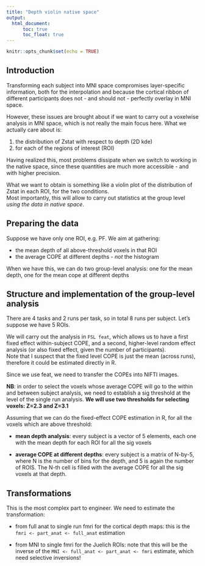 ```yaml
---
title: "Depth violin native space"
output: 
  html_document:
      toc: true
      toc_float: true
---
```


```r
knitr::opts_chunk$set(echo = TRUE)
```

## Introduction
Transforming each subject into MNI space compromises layer-specific information, both for the interpolation and because the cortical ribbon of different participants does not - and should not - perfectly overlay in MNI space.

However, these issues are brought about if we want to carry out a voxelwise analysis in MNI space, which is not really the main focus here. What we actually care about is:

1. the distribution of Zstat with respect to depth (2D kde)
2. for each of the regions of interest (ROI)

Having realized this, most problems dissipate when we switch to working in the native space, since these quantities are much more accessible - and with higher precision.

What we want to obtain is something like a violin plot of the distribution of Zstat in each ROI, for the two conditions.\
Most importantly, this will allow to carry out statistics at the group level _using the data in native space_.


## Preparing the data
Suppose we have only one ROI, e.g. PF. We aim at gathering:

- the mean depth of all above-threshold voxels in that ROI
- the average COPE at different depths - _not_ the histogram

When we have this, we can do two group-level analysis: one for the mean depth, one for the mean cope at different depths


## Structure and implementation of the group-level analysis
There are 4 tasks and 2 runs per task, so in total 8 runs per subject.
Let's suppose we have 5 ROIs.

We will carry out the analysis in `FSL feat`, which allows us to have a first fixed effect within-subject COPE, and a second, higher-level random effect analysis (or also fixed effect, given the number of participants).\
Note that I suspect that the fixed level COPE is just the mean (across runs), therefore it could be estimated directly in R.

Since we use feat, we need to transfer the COPEs into NIFTI images.

**NB**: in order to select the voxels whose average COPE will go to the within and between subject analysis, we need to establish a sig threshold at the level of the single run analysis. **We will use two thresholds for selecting voxels: Z=2.3 and Z=3.1**

Assuming that we can do the fixed-effect COPE estimation in R, for all the voxels which are above threshold:

- **mean depth analysis**: every subject is a vector of 5 elements, each one with the mean depth for each ROI for all the sig voxels

- **average COPE at different depths**: every subject is a matrix of N-by-5, where N is the number of bins for the depth, and 5 is again the number of ROIS. The N-th cell is filled with the average COPE for all the sig voxels at that depth.  


## Transformations
This is the most complex part to engineer. We need to estimate the transformation:

- from full anat to single run fmri for the cortical depth maps: this is the `fmri <- part_anat <- full_anat` estimation 

- from MNI to single fmri for the Juelich ROIs: note that this will be the inverse of the `MNI <- full_anat <- part_anat <- fmri` estimate, which need selective inversions!







